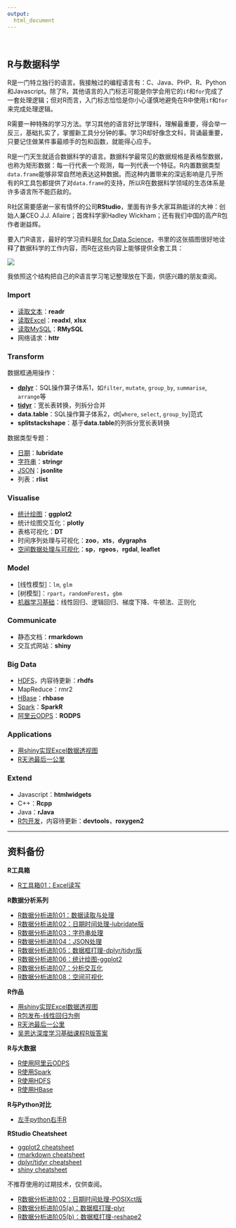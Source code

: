 ```yaml
---
output:
  html_document
---
```


<br>

## R与数据科学

R是一门特立独行的语言。我接触过的编程语言有：C、Java、PHP、R、Python和Javascript。除了R，其他语言的入门标志可能是你学会用它的`if`和`for`完成了一套处理逻辑；但对R而言，入门标志恰恰是你小心谨慎地避免在R中使用`if`和`for`来完成处理逻辑。

R需要一种特殊的学习方法。学习其他的语言好比学理科，理解最重要，得会举一反三，基础扎实了，掌握新工具分分钟的事。学习R却好像念文科，背诵最重要，只要记住做某件事最顺手的包和函数，就能得心应手。

R是一门天生就适合数据科学的语言。数据科学最常见的数据规格是表格型数据，也称为矩形数据：每一行代表一个观测，每一列代表一个特征。R内置数据类型`data.frame`能够非常自然地表达这种数据。而这种内置带来的深远影响是几乎所有的R工具包都提供了对`data.frame`的支持，所以R在数据科学领域的生态体系是许多语言所不能匹敌的。

R社区需要感谢一家有情怀的公司**RStudio**，里面有许多大家耳熟能详的大神：创始人兼CEO J.J. Allaire；首席科学家Hadley Wickham；还有我们中国的高产R包作者谢益辉。

要入门R语言，最好的学习资料是[R for Data Science](http://r4ds.had.co.nz/index.html)，书里的这张插图很好地诠释了数据科学的工作内容，而R在这些内容上能够提供全套工具：

![](images/r_for_ds.png)

我依照这个结构把自己的R语言学习笔记整理放在下面，供感兴趣的朋友查阅。

### Import
- [读取文本](r_read_write_text.html)：**readr**
- [读取Excel](r_read_write_excel.html)：**readxl**, **xlsx**
- [读取MySQL](r_mysql.html)：**RMySQL**
- 网络请求：**httr**

### Transform
数据框通用操作：

- [**dplyr**](R_dplyr.html)：SQL操作算子体系1，如`filter`, `mutate`, `group_by`, `summarise`, `arrange`等
- [**tidyr**](r_tidyr.html)：宽长表转换，列拆分合并
- **data.table**：SQL操作算子体系2，dt[`where`, `select`, `group_by`]范式
- **splitstackshape**：基于**data.table**的列拆分宽长表转换

数据类型专题：

- [日期](R_datetime.html)：**lubridate**
- [字符串](R_string.html)：**stringr**
- [JSON](R_JSON.html)：**jsonlite**
- 列表：**rlist**

### Visualise

- [统计绘图](R_ggplot2.html)：**ggplot2**
- 统计绘图交互化：**plotly**
- 表格可视化：**DT**
- 时间序列处理与可视化：**zoo**，**xts**，**dygraphs**
- [空间数据处理与可视化](spatial_analysis_R_vis.html)：**sp**，**rgeos**，**rgdal**, **leaflet**


### Model

- [线性模型]：`lm`, `glm`
- [树模型]：`rpart`，`randomForest`，`gbm`
- [机器学习基础](ml_deep_mining_course_r.html)：线性回归、逻辑回归、梯度下降、牛顿法、正则化


### Communicate

- 静态文档：**rmarkdown**
- 交互式网站：**shiny**

### Big Data

- [HDFS](rhdfs_basic.html)，内容待更新：**rhdfs**
- MapReduce：rmr2
- [HBase](rhbase_basic.html)：**rhbase**
- [Spark](R_spark.html)：**SparkR**
- [阿里云ODPS](R_ODPS.html)：**RODPS**

### Applications

- [用shiny实现Excel数据透视图](R_shiny_ts_viewer.html)
- [R天池最后一公里](R_tianchi_logistics.html)

### Extend

- Javascript：**htmlwidgets**
- C++：**Rcpp**
- Java：**rJava**
- [R包开发](R_package_dev.html)，内容待更新：**devtools**，**roxygen2**



<hr>

## 资料备份

**R工具箱**

+ [R工具箱01：Excel读写](r_read_write_excel.html)



**R数据分析系列**

+ [R数据分析进阶01：数据读取与处理](R_read_preprocess_old.html)
+ [R数据分析进阶02：日期时间处理-lubridate版](R_datetime.html)
+ [R数据分析进阶03：字符串处理](R_string.html)
+ [R数据分析进阶04：JSON处理](R_JSON.html)
+ [R数据分析进阶05：数据框打理-dplyr/tidyr版](R_dplyr_tidyr.html)
+ [R数据分析进阶06：统计绘图-ggplot2](R_ggplot2.html)
+ [R数据分析进阶07：分析交互化](R_interactive.html)
+ [R数据分析进阶08：空间可视化](spatial_analysis_R_vis.html)

**R作品**

+ [用shiny实现Excel数据透视图](R_shiny_ts_viewer.html)
+ [R包发布-线性回归为例](R_package_dev.html)
+ [R天池最后一公里](R_tianchi_logistics.html)
+ [吴恩达深度学习基础课程R版答案](ml_deep_mining_course_r.html)

**R与大数据**

+ [R使用阿里云ODPS](R_ODPS.html)
+ [R使用Spark](R_spark.html)
+ [R使用HDFS](rhdfs_basic.html)
+ [R使用HBase](rhbase_basic.html)

**R与Python对比**

+ [左手python右手R](left_python_right_r.html)

**RStudio Cheatsheet**

+ [ggplot2 cheatsheet](files/ggplot2-cheatsheet.pdf)
+ [rmarkdown cheatsheet](files/rmarkdown-cheatsheet-2.0.pdf)
+ [dplyr/tidyr cheatsheet](files/dplyr-tidyr-cheatsheet.pdf)
+ [shiny cheatsheet](files/shiny-cheatsheet.pdf)


不推荐使用的过期技术，仅供查阅。

+ [R数据分析进阶02：日期时间处理-POSIXct版](R_datetime_old.html)
+ [R数据分析进阶05(a)：数据框打理-plyr](R_plyr.html)
+ [R数据分析进阶05(b)：数据框打理-reshape2](R_reshape2.html)

